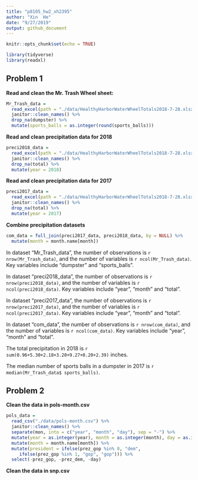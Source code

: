 ```yaml
---
title: "p8105_hw2_xh2395"
author: "Xin  He"
date: "9/27/2019"
output: github_document
---
```


```r
knitr::opts_chunk$set(echo = TRUE)

library(tidyverse)
library(readxl)
```


## Problem 1
**Read and clean the Mr. Trash Wheel sheet:**
```r
Mr_Trash_data = 
  read_excel(path = "./data/HealthyHarborWaterWheelTotals2018-7-28.xlsx", sheet = "Mr. Trash Wheel", range = cell_cols("A:N")) %>% 
  janitor::clean_names() %>%
  drop_na(dumpster) %>% 
  mutate(sports_balls = as.integer(round(sports_balls)))
```

**Read and clean precipitation data for 2018**
```r
preci2018_data = 
  read_excel(path = "./data/HealthyHarborWaterWheelTotals2018-7-28.xlsx", sheet = "2018 Precipitation", range = "A2:B14") %>% 
  janitor::clean_names() %>%
  drop_na(total) %>% 
  mutate(year = 2018)
```

**Read and clean precipitation data for 2017**
```r
preci2017_data = 
  read_excel(path = "./data/HealthyHarborWaterWheelTotals2018-7-28.xlsx", sheet = "2017 Precipitation", range = "A2:B14") %>% 
  janitor::clean_names() %>%
  drop_na(total) %>% 
  mutate(year = 2017)
```

**Combine precipitation datasets**
```r
com_data = full_join(preci2017_data, preci2018_data, by = NULL) %>% 
  mutate(month = month.name[month])
```

In dataset "Mr_Trash_data", the number of observations is `r nrow(Mr_Trash_data)`, and the number of variables is `r ncol(Mr_Trash_data)`. Key variables include "dumpster" and "sports_balls". 

In dataset "preci2018_data", the number of observations is `r nrow(preci2018_data)`, and the number of variables is `r ncol(preci2018_data)`. Key variables include "year", "month" and "total".

In dataset "preci2017_data", the number of observations is `r nrow(preci2017_data)`, and the number of variables is `r ncol(preci2017_data)`. Key variables include "year", "month" and "total".

In dataset "com_data", the number of observations is `r nrow(com_data)`, and the number of variables is `r ncol(com_data)`. Key variables include "year", "month" and "total".

The total precipitation in 2018 is `r sum(0.96+5.30+2.18+3.20+9.27+0.20+2.39)` inches.

The median number of sports balls in a dumpster in 2017 is `r median(Mr_Trash_data$ sports_balls)`.


## Problem 2
**Clean the data in pols-month.csv**
```r
pols_data = 
  read_csv("./data/pols-month.csv") %>% 
  janitor::clean_names() %>%
  separate(mon, into = c("year", "month", "day"), sep = "-") %>% 
  mutate(year = as.integer(year), month = as.integer(month), day = as.integer(day)) %>% 
  mutate(month = month.name[month]) %>% 
  mutate(president = ifelse(prez_gop %in% 0, "dem",
     ifelse(prez_gop %in% 1, "gop", "gop"))) %>% 
  select(-prez_gop, -prez_dem, -day)
```

**Clean the data in snp.csv**
```r

```














